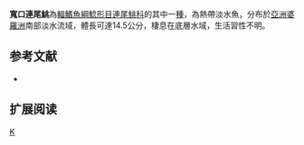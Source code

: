 {{Speciesbox 
| taxon =  Chaca serica
| status = NE
| status_system = IUCN3.1
| authority = [[Ng|Ng]] & [[Kottelat|Kottelat]], 2012
| synonyms = 
}}

'''寬口連尾鮡'''為[[輻鰭魚綱|輻鰭魚綱]][[鯰形目|鯰形目]][[連尾鮡科|連尾鮡科]]的其中一[[種|種]]，為熱帶淡水魚，分布於[[亞洲|亞洲]][[婆羅洲|婆羅洲]]南部淡水流域，體長可達14.5公分，棲息在底層水域，生活習性不明。
==参考文献==
*{{FishBase_species|genus=Chaca|species=serica|year=2015|month=5}}

== 扩展阅读 ==
{{refbegin}}
{{wikispecies-inline|Chaca serica|寬口連尾鮡}}
{{refend}}
{{Taxonbar|from=Q5516851}}

[[Category:連尾鮡屬|K]]